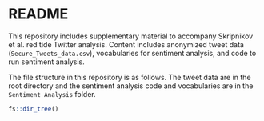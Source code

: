 # README

This repository includes supplementary material to accompany Skripnikov et al. red tide Twitter analysis. Content includes anonymized tweet data (`Secure_Tweets_data.csv`), vocabularies for sentiment analysis, and code to run sentiment analysis.  

The file structure in this repository is as follows. The tweet data are in the root directory and the sentiment analysis code and vocabularies are in the `Sentiment Analysis` folder.
 

```r
fs::dir_tree()
```

